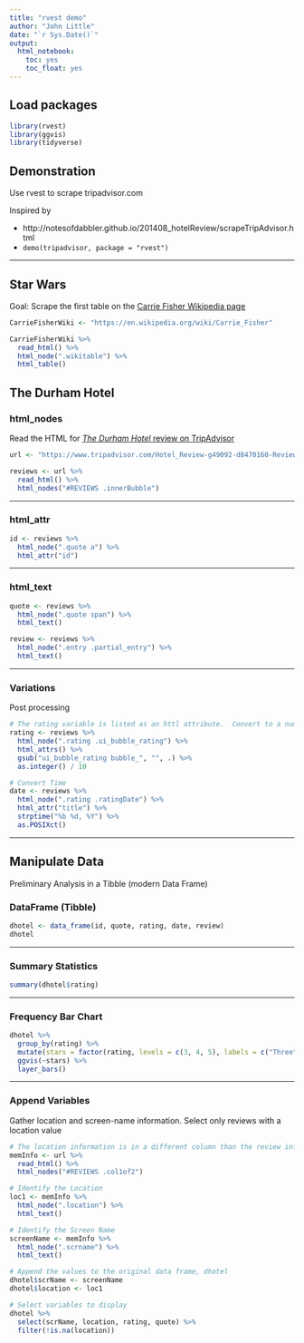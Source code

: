 ```yaml
---
title: "rvest demo"
author: "John Little"
date: "`r Sys.Date()`"
output: 
  html_notebook:
    toc: yes
    toc_float: yes
---
```


## Load packages
```r
library(rvest)
library(ggvis)
library(tidyverse)
```


## Demonstration

Use rvest to scrape tripadvisor.com

Inspired by

- http://notesofdabbler.github.io/201408_hotelReview/scrapeTripAdvisor.html
- `demo(tripadvisor, package = "rvest")`

---

## Star Wars

Goal:  Scrape the first table on the [Carrie Fisher Wikipedia page](https://en.wikipedia.org/wiki/Carrie_Fisher)

```r
CarrieFisherWiki <- "https://en.wikipedia.org/wiki/Carrie_Fisher"

CarrieFisherWiki %>% 
  read_html() %>% 
  html_node(".wikitable") %>% 
  html_table()

```

## The Durham Hotel

### html_nodes

Read the HTML for [_The Durham Hotel_ review on TripAdvisor](https://www.tripadvisor.com/Hotel_Review-g49092-d8470160-Reviews-The_Durham_Hotel-Durham_North_Carolina.html)
```r
url <- "https://www.tripadvisor.com/Hotel_Review-g49092-d8470160-Reviews-The_Durham_Hotel-Durham_North_Carolina.html"

reviews <- url %>%
  read_html() %>%
  html_nodes("#REVIEWS .innerBubble")
```

---

### html_attr
```r
id <- reviews %>%
  html_node(".quote a") %>%
  html_attr("id")
```

---

### html_text
```r
quote <- reviews %>%
  html_node(".quote span") %>%
  html_text()

review <- reviews %>%
  html_node(".entry .partial_entry") %>%
  html_text()
```

---

### Variations 

Post processing
```r

# The rating variable is listed as an httl attribute.  Convert to a number and divide by 10.
rating <- reviews %>%
  html_node(".rating .ui_bubble_rating") %>%
  html_attrs() %>% 
  gsub("ui_bubble_rating bubble_", "", .) %>%
  as.integer() / 10

# Convert Time
date <- reviews %>%
  html_node(".rating .ratingDate") %>%
  html_attr("title") %>%
  strptime("%b %d, %Y") %>%
  as.POSIXct()
```

---

## Manipulate Data

Preliminary Analysis in a Tibble (modern Data Frame)

### DataFrame (Tibble)
```r
dhotel <- data_frame(id, quote, rating, date, review)
dhotel
```

---

### Summary Statistics
```r
summary(dhotel$rating)
```

---

### Frequency Bar Chart
```r
dhotel %>% 
  group_by(rating) %>% 
  mutate(stars = factor(rating, levels = c(3, 4, 5), labels = c("Three", "Four", "Five"))) %>% 
  ggvis(~stars) %>% 
  layer_bars()
```


---

### Append Variables

Gather location and screen-name information. Select only reviews with a location value
```r

# The location information is in a different column than the review information.  It is identified by a different CSS class:  .col1of2
memInfo <- url %>%
  read_html() %>% 
  html_nodes("#REVIEWS .col1of2")

# Identify the Location
loc1 <- memInfo %>% 
  html_node(".location") %>%
  html_text()

# Identify the Screen Name
screenName <- memInfo %>%
  html_node(".scrname") %>% 
  html_text()

# Append the values to the original data frame, dhotel
dhotel$scrName <- screenName
dhotel$location <- loc1

# Select variables to display
dhotel %>% 
  select(scrName, location, rating, quote) %>% 
  filter(!is.na(location))
```


